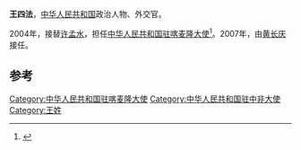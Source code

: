 '''王四法'''，[[中华人民共和国|中华人民共和国]]政治人物、外交官。

2004年，接替[[许孟水|许孟水]]，担任[[中国驻喀麦隆大使列表|中华人民共和国驻喀麦隆大使]]<ref>{{cite web|author=中华人民共和国外交部|title=中国驻喀麦隆历任大使|url=http://www.mfa.gov.cn/chn/pds/ziliao/wjrw/2167/2170/t9194.htm|publisher=中华人民共和国外交部|accessdate=2012-03-07}}</ref>。2007年，由[[黄长庆|黄长庆]]接任。

== 参考 ==
{{reflist}}
{{start box}}
{{s-dip}}
{{succession box|[[崔永乾|崔永乾]]|[[何泗記|何泗記]]|[[中國駐中非大使列表|中華人民共和國駐中非大使]]|2001年7月－2003年12月}}
{{succession box|[[许孟水|许孟水]]|[[黄长庆|黄长庆]]|[[中国驻喀麦隆大使列表|中华人民共和国驻喀麦隆大使]]|2004年1月-2007年7月}}
{{end box}}
{{中国政治人物小作品}}

[[Category:中华人民共和国驻喀麦隆大使|Category:中华人民共和国驻喀麦隆大使]]
[[Category:中华人民共和国驻中非大使|Category:中华人民共和国驻中非大使]]
[[Category:王姓|Category:王姓]]